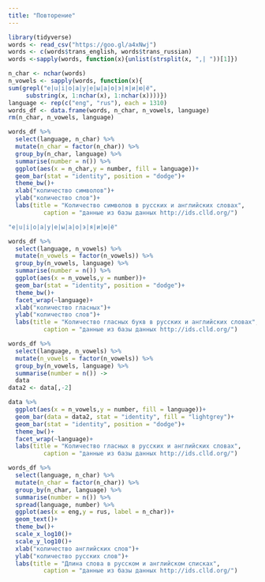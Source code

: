 ```yaml
---
title: "Повторение"
---
```

```r
library(tidyverse)
words <- read_csv("https://goo.gl/a4xNwj")
words <- c(words$trans_english, words$trans_russian)
words <-sapply(words, function(x){unlist(strsplit(x, ",| "))[1]})
```
```r
n_char <- nchar(words)
n_vowels <- sapply(words, function(x){
sum(grepl("e|u|i|o|a|у|е|ы|а|о|э|я|и|ю|ё",
     substring(x, 1:nchar(x), 1:nchar(x))))})
language <- rep(c("eng", "rus"), each = 1310)
words_df <- data.frame(words, n_char, n_vowels, language)
rm(n_char, n_vowels, language)
```
```r
words_df %>%
  select(language, n_char) %>% 
  mutate(n_char = factor(n_char)) %>% 
  group_by(n_char, language) %>% 
  summarise(number = n()) %>% 
  ggplot(aes(x = n_char,y = number, fill = language))+
  geom_bar(stat = "identity", position = "dodge")+
  theme_bw()+
  xlab("количество символов")+
  ylab("количество слов")+
  labs(title = "Количество символов в русских и английских словах",
          caption = "данные из базы данных http://ids.clld.org/")
```

```r
"e|u|i|o|a|у|е|ы|а|о|э|я|и|ю|ё"
```

```r
words_df %>%
  select(language, n_vowels) %>% 
  mutate(n_vowels = factor(n_vowels)) %>% 
  group_by(n_vowels, language) %>% 
  summarise(number = n()) %>% 
  ggplot(aes(x = n_vowels,y = number))+
  geom_bar(stat = "identity", position = "dodge")+
  theme_bw()+
  facet_wrap(~language)+
  xlab("количество гласных")+
  ylab("количество слов")+
  labs(title = "Количество гласных букв в русских и английских словах",
          caption = "данные из базы данных http://ids.clld.org/")
```

```r
words_df %>%
  select(language, n_vowels) %>% 
  mutate(n_vowels = factor(n_vowels)) %>% 
  group_by(n_vowels, language) %>% 
  summarise(number = n()) ->
  data
data2 <- data[,-2]

data %>% 
  ggplot(aes(x = n_vowels,y = number, fill = language))+
  geom_bar(data = data2, stat = "identity", fill = "lightgrey")+
  geom_bar(stat = "identity", position = "dodge")+
  theme_bw()+
  facet_wrap(~language)+
  labs(title = "Количество гласных в русских и английских словах",
          caption = "данные из базы данных http://ids.clld.org/")
```

```r
words_df %>%
  select(language, n_char) %>% 
  mutate(n_char = factor(n_char)) %>% 
  group_by(n_char, language) %>% 
  summarise(number = n()) %>% 
  spread(language, number) %>% 
  ggplot(aes(x = eng,y = rus, label = n_char))+
  geom_text()+
  theme_bw()+
  scale_x_log10()+
  scale_y_log10()+
  xlab("количество английских слов")+
  ylab("количество русских слов")+
  labs(title = "Длина слова в русском и английском списках",
          caption = "данные из базы данных http://ids.clld.org/")
```

